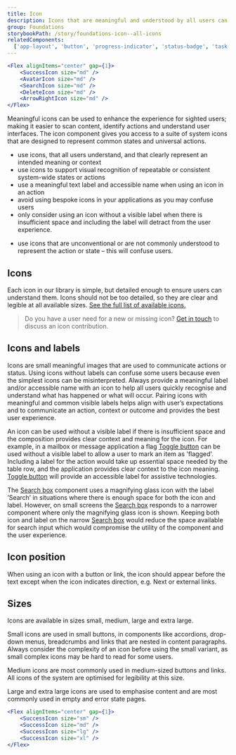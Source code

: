 ```yaml
---
title: Icon
description: Icons that are meaningful and understood by all users can improve a user’s experience. The icon component is used to apply our set of meaningful icons to more complex components of the system.
group: Foundations
storybookPath: /story/foundations-icon--all-icons
relatedComponents:
  ['app-layout', 'button', 'progress-indicator', 'status-badge', 'task-list']
---
```


```jsx live
<Flex alignItems="center" gap={1}>
	<SuccessIcon size="md" />
	<AvatarIcon size="md" />
	<SearchIcon size="md" />
	<DeleteIcon size="md" />
	<ArrowRightIcon size="md" />
</Flex>
```

Meaningful icons can be used to enhance the experience for sighted users; making it easier to scan content, identify actions and understand user interfaces. The icon component gives you access to a suite of system icons that are designed to represent common states and universal actions.

<DoHeading />

- use icons, that all users understand, and that clearly represent an intended meaning or context
- use icons to support visual recognition of repeatable or consistent system-wide states or actions
- use a meaningful text label and accessible name when using an icon in an action
- avoid using bespoke icons in your applications as you may confuse users
- only consider using an icon without a visible label when there is insufficient space and including the label will detract from the user experience.

<DontHeading />

- use icons that are unconventional or are not commonly understood to represent the action or state – this will confuse users.

## Icons

Each icon in our library is simple, but detailed enough to ensure users can understand them. Icons should not be too detailed, so they are clear and legible at all available sizes. [See the full list of available icons.](/foundations/icons)

> Do you have a user need for a new or missing icon? [Get in touch](/about) to discuss an icon contribution.

## Icons and labels

Icons are small meaningful images that are used to communicate actions or status. Using icons without labels can confuse some users because even the simplest icons can be misinterpreted. Always provide a meaningful label and/or accessible name with an icon to help all users quickly recognise and understand what has happened or what will occur. Pairing icons with meaningful and common visible labels helps align with user’s expectations and to communicate an action, context or outcome and provides the best user experience.

An icon can be used without a visible label if there is insufficient space and the composition provides clear context and meaning for the icon. For example, in a mailbox or message application a flag [Toggle button](/components/toggle-button) can be used without a visible label to allow a user to mark an item as 'flagged'. Including a label for the action would take up essential space needed by the table row, and the application provides clear context to the icon meaning. [Toggle button](/components/toggle-button) will provide an accessible label for assistive technologies.

The [Search box](/components/search-box) component uses a magnifying glass icon with the label ’Search’ in situations where there is enough space for both the icon and label. However, on small screens the [Search box](/components/search-box) responds to a narrower component where only the magnifying glass icon is shown. Keeping both icon and label on the narrow [Search box](/components/search-box) would reduce the space available for search input which would compromise the utility of the component and the user experience.

## Icon position

When using an icon with a button or link, the icon should appear before the text except when the icon indicates direction, e.g. Next or external links.

## Sizes

Icons are available in sizes small, medium, large and extra large.

Small icons are used in small buttons, in components like accordions, drop-down menus, breadcrumbs and links that are nested in content paragraphs. Always consider the complexity of an icon before using the small variant, as small complex icons may be hard to read for some users.

Medium icons are most commonly used in medium-sized buttons and links. All icons of the system are optimised for legibility at this size.

Large and extra large icons are used to emphasise content and are most commonly used in empty and error state pages.

```jsx live
<Flex alignItems="center" gap={1}>
	<SuccessIcon size="sm" />
	<SuccessIcon size="md" />
	<SuccessIcon size="lg" />
	<SuccessIcon size="xl" />
</Flex>
```
